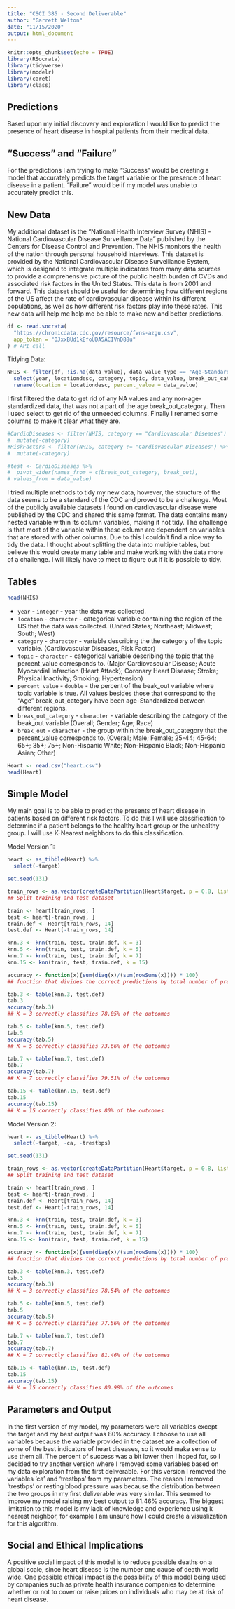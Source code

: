 ```yaml
---
title: "CSCI 385 - Second Deliverable"
author: "Garrett Welton"
date: "11/15/2020"
output: html_document
---
```


```r
knitr::opts_chunk$set(echo = TRUE)
library(RSocrata)
library(tidyverse)
library(modelr)
library(caret)
library(class)
```

## Predictions

Based upon my initial discovery and exploration I would like to predict the presence of heart disease in hospital patients from their medical data.

## "Success" and "Failure"

For the predictions I am trying to make "Success" would be creating a model that accurately predicts the target variable or the presence of heart disease in a patient. "Failure" would be if my model was unable to accurately predict this.

## New Data

My additional dataset is the "National Health Interview Survey (NHIS) - National Cardiovascular Disease Surveillance Data" published by the Centers for Disease Control and Prevention. The NHIS monitors the health of the nation through personal household interviews. This dataset is provided by the National Cardiovascular Disease Surveillance System, which is designed to integrate multiple indicators from many data sources to provide a comprehensive picture of the public health burden of CVDs and associated risk factors in the United States. This data is from 2001 and forward. This dataset should be useful for determining how different regions of the US affect the rate of cardiovascular disease within its different populations, as well as how different risk factors play into these rates. This new data will help me help me be able to make new and better predictions.

```r
df <- read.socrata(
  "https://chronicdata.cdc.gov/resource/fwns-azgu.csv",
  app_token = "OJxxBUd1kEfoUDA5ACIVnD88u"
) # API call
```

Tidying Data:

```r
NHIS <- filter(df, !is.na(data_value), data_value_type == "Age-Standardized" | break_out_category == "Age") %>%
  select(year, locationdesc, category, topic, data_value, break_out_category, break_out) %>%
  rename(location = locationdesc, percent_value = data_value)
```

I first filtered the data to get rid of any NA values and any non-age-standardized data, that was not a part of the age break_out_category. Then I used select to get rid of the unneeded columns. Finally I renamed some columns to make it clear what they are.

```r
#CardioDiseases <- filter(NHIS, category == "Cardiovascular Diseases") %>%
#  mutate(-category)
#RiskFactors <- filter(NHIS, category != "Cardiovascular Diseases") %>%
#  mutate(-category)

#test <- CardioDiseases %>%
#  pivot_wider(names_from = c(break_out_category, break_out),
# values_from = data_value)
```

I tried multiple methods to tidy my new data, however, the structure of the data seems to be a standard of the CDC and proved to be a challenge. Most of the publicly available datasets I found on cardiovascular disease were published by the CDC and shared this same format. The data contains many nested variable within its column variables, making it not tidy. The challenge is that most of the variable within these column are dependent on variables that are stored with other columns. Due to this I couldn't find a nice way to tidy the data. I thought about splitting the data into multiple tables, but believe this would create many table and make working with the data more of a challenge. I will likely have to meet to figure out if it is possible to tidy.

## Tables

```r
head(NHIS)
```

* `year` - `integer` - year the data was collected.
* `location` - `character` - categorical variable containing the region of the US that the data was collected. (United States; Northeast; Midwest; South; West)
* `category` - `character` - variable describing the the category of the topic variable. (Cardiovascular Diseases, Risk Factor)
* `topic` - `character` - categorical variable describing the topic that the percent_value corresponds to. (Major Cardiovascular Disease; Acute Myocardial Infarction (Heart Attack); Coronary Heart Disease; Stroke; Physical Inactivity; Smoking; Hypertension)
* `percent_value` - `double` - the percent of the beak_out variable where topic variable is true. All values besides those that correspond to the "Age" break_out_category have been age-Standardized between different regions.
* `break_out_category` - `character` - variable describing the category of the beak_out variable (Overall; Gender; Age; Race)
* `break_out` - `character` - the group within the break_out_category that the percent_value corresponds to. (Overall; Male; Female; 25-44; 45-64; 65+; 35+; 75+; Non-Hispanic White; Non-Hispanic Black; Non-Hispanic Asian; Other)

```r
Heart <- read.csv("heart.csv")
head(Heart)
```

## Simple Model

My main goal is to be able to predict the presents of heart disease in patients based on different risk factors. To do this I will use classification to determine if a patient belongs to the healthy heart group or the unhealthy group. I will use K-Nearest neighbors to do this classification.

Model Version 1:
```r
heart <- as_tibble(Heart) %>%
  select(-target)

set.seed(131)

train_rows <- as.vector(createDataPartition(Heart$target, p = 0.8, list = FALSE))
## Split training and test dataset

train <- heart[train_rows, ]
test <- heart[-train_rows, ]
train.def <- Heart[train_rows, 14]
test.def <- Heart[-train_rows, 14]

knn.3 <- knn(train, test, train.def, k = 3)
knn.5 <- knn(train, test, train.def, k = 5)
knn.7 <- knn(train, test, train.def, k = 7)
knn.15 <- knn(train, test, train.def, k = 15)

accuracy <- function(x){sum(diag(x)/(sum(rowSums(x)))) * 100} 
## function that divides the correct predictions by total number of predictions that tell us how accurate the model is.

tab.3 <- table(knn.3, test.def)
tab.3
accuracy(tab.3)
## K = 3 correctly classifies 78.05% of the outcomes

tab.5 <- table(knn.5, test.def)
tab.5
accuracy(tab.5)
## K = 5 correctly classifies 73.66% of the outcomes

tab.7 <- table(knn.7, test.def)
tab.7
accuracy(tab.7)
## K = 7 correctly classifies 79.51% of the outcomes

tab.15 <- table(knn.15, test.def)
tab.15
accuracy(tab.15)
## K = 15 correctly classifies 80% of the outcomes
```

Model Version 2:
```r
heart <- as_tibble(Heart) %>%
  select(-target, -ca, -trestbps)

set.seed(131)

train_rows <- as.vector(createDataPartition(Heart$target, p = 0.8, list = FALSE))
## Split training and test dataset

train <- heart[train_rows, ]
test <- heart[-train_rows, ]
train.def <- Heart[train_rows, 14]
test.def <- Heart[-train_rows, 14]

knn.3 <- knn(train, test, train.def, k = 3)
knn.5 <- knn(train, test, train.def, k = 5)
knn.7 <- knn(train, test, train.def, k = 7)
knn.15 <- knn(train, test, train.def, k = 15)

accuracy <- function(x){sum(diag(x)/(sum(rowSums(x)))) * 100} 
## function that divides the correct predictions by total number of predictions that tell us how accurate the model is.

tab.3 <- table(knn.3, test.def)
tab.3
accuracy(tab.3)
## K = 3 correctly classifies 78.54% of the outcomes

tab.5 <- table(knn.5, test.def)
tab.5
accuracy(tab.5)
## K = 5 correctly classifies 77.56% of the outcomes

tab.7 <- table(knn.7, test.def)
tab.7
accuracy(tab.7)
## K = 7 correctly classifies 81.46% of the outcomes

tab.15 <- table(knn.15, test.def)
tab.15
accuracy(tab.15)
## K = 15 correctly classifies 80.98% of the outcomes
```

## Parameters and Output

In the first version of my model, my parameters were all variables except the target and my best output was 80% accuracy. I choose to use all variables because the variable provided in the dataset are a collection of some of the best indicators of heart diseases, so it would make sense to use them all. The percent of success was a bit lower then I hoped for, so I decided to try another version where I removed some variables based on my data exploration from the first deliverable. For this version I removed the variables 'ca' and 'trestbps' from my parameters. The reason I removed 'trestbps' or resting blood pressure was because the distribution between the two groups in my first deliverable was very similar. This seemed to improve my model raising my best output to 81.46% accuracy. The biggest limitation to this model is my lack of knowledge and experience using k nearest neighbor, for example I am unsure how I could create a visualization for this algorithm.

## Social and Ethical Implications

A positive social impact of this model is to reduce possible deaths on a global scale, since heart disease is the number one cause of death world wide. One possible ethical impact is the possibility of this model being used by companies such as private health insurance companies to determine whether or not to cover or raise prices on individuals who may be at risk of heart disease.
